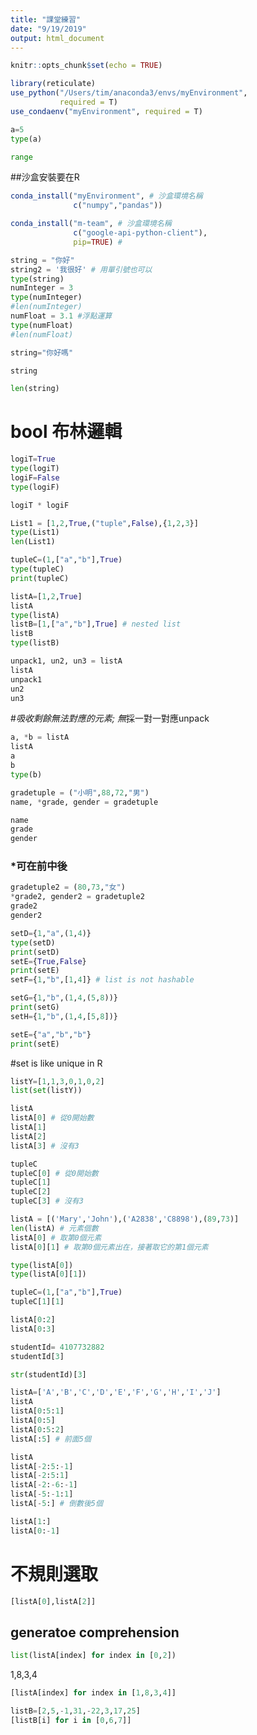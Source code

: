 ```yaml
---
title: "課堂練習"
date: "9/19/2019"
output: html_document
---
```


```r
knitr::opts_chunk$set(echo = TRUE)

library(reticulate)
use_python("/Users/tim/anaconda3/envs/myEnvironment",
           required = T)
use_condaenv("myEnvironment", required = T)
```


```python
a=5
type(a)

```
```python
range
```
##沙盒安裝要在R
```r

conda_install("myEnvironment", # 沙盒環境名稱
              c("numpy","pandas"))
```

```r
conda_install("m-team", # 沙盒環境名稱
              c("google-api-python-client"),
              pip=TRUE) # 
```

```python
string = "你好"
string2 = '我很好' # 用單引號也可以
type(string)
numInteger = 3
type(numInteger)
#len(numInteger)
numFloat = 3.1 #浮點運算
type(numFloat)
#len(numFloat)
```
```python
string="你好嗎"
```

```python
string
```

```python
len(string)
```
# bool 布林邏輯
```python
logiT=True
type(logiT)
logiF=False
type(logiF)
```


```python
logiT * logiF
```
```python
List1 = [1,2,True,("tuple",False),{1,2,3}]
type(List1)
len(List1)
```


```python
tupleC=(1,["a","b"],True)
type(tupleC)
print(tupleC)
```

```python
listA=[1,2,True]
listA
type(listA)
listB=[1,["a","b"],True] # nested list
listB
type(listB)
```


```python
unpack1, un2, un3 = listA
listA
unpack1
un2
un3
```
#*吸收剩餘無法對應的元素; 無*採一對一對應unpack
```python
a, *b = listA
listA
a
b
type(b)
```

```python
gradetuple = ("小明",88,72,"男")
name, *grade, gender = gradetuple
```

```python
name
grade
gender
```
### *可在前中後
```python
gradetuple2 = (80,73,"女")
*grade2, gender2 = gradetuple2 
grade2
gender2
```
```python
setD={1,"a",(1,4)}
type(setD)
print(setD)
setE={True,False}
print(setE)
setF={1,"b",[1,4]} # list is not hashable
```


```python
setG={1,"b",(1,4,(5,8))}
print(setG)
setH={1,"b",(1,4,[5,8])}
```

```python
setE={"a","b","b"}
print(setE)
```
#set is like unique in R
```python
listY=[1,1,3,0,1,0,2]
list(set(listY))
```

```python
listA
listA[0] # 從0開始數
listA[1]
listA[2]
listA[3] # 沒有3
```

```python
tupleC
tupleC[0] # 從0開始數
tupleC[1]
tupleC[2]
tupleC[3] # 沒有3
```

```python
listA = [('Mary','John'),('A2838','C8898'),(89,73)]
len(listA) # 元素個數
listA[0] # 取第0個元素
listA[0][1] # 取第0個元素出在，接著取它的第1個元素

type(listA[0])
type(listA[0][1])
```
```python
tupleC=(1,["a","b"],True)
tupleC[1][1]
```


```python
listA[0:2]
listA[0:3]
```

```python
studentId= 4107732882
studentId[3]
```
```python
str(studentId)[3]
```

```python
listA=['A','B','C','D','E','F','G','H','I','J']
listA
listA[0:5:1]
listA[0:5]
listA[0:5:2]
listA[:5] # 前面5個
```

```python
listA
listA[-2:5:-1]
listA[-2:5:1]
listA[-2:-6:-1]
listA[-5:-1:1]
listA[-5:] # 倒數後5個
```

```python
listA[1:]
listA[0:-1]
```

# 不規則選取
```python
[listA[0],listA[2]]
```

## generatoe comprehension
```python
list(listA[index] for index in [0,2])
```
1,8,3,4
```python
[listA[index] for index in [1,8,3,4]]
```

```python
listB=[2,5,-1,31,-22,3,17,25]
[listB[i] for i in [0,6,7]]
```

